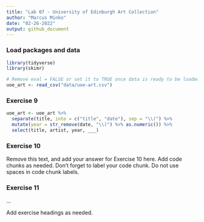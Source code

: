 ```yaml
---
title: "Lab 07 - University of Edinburgh Art Collection"
author: "Marcus Minko"
date: "02-26-2022"
output: github_document
---
```


### Load packages and data

```r
library(tidyverse) 
library(skimr)
```

```r
# Remove eval = FALSE or set it to TRUE once data is ready to be loaded
uoe_art <- read_csv("data/uoe-art.csv")
```

### Exercise 9

```r
uoe_art <- uoe_art %>%
  separate(title, into = c("title", "date"), sep = "\\(") %>%
  mutate(year = str_remove(date, "\\)") %>% as.numeric()) %>%
  select(title, artist, year, ___)
```

### Exercise 10

Remove this text, and add your answer for Exercise 10 here.
Add code chunks as needed.
Don't forget to label your code chunk.
Do not use spaces in code chunk labels.

### Exercise 11

...

Add exercise headings as needed.

